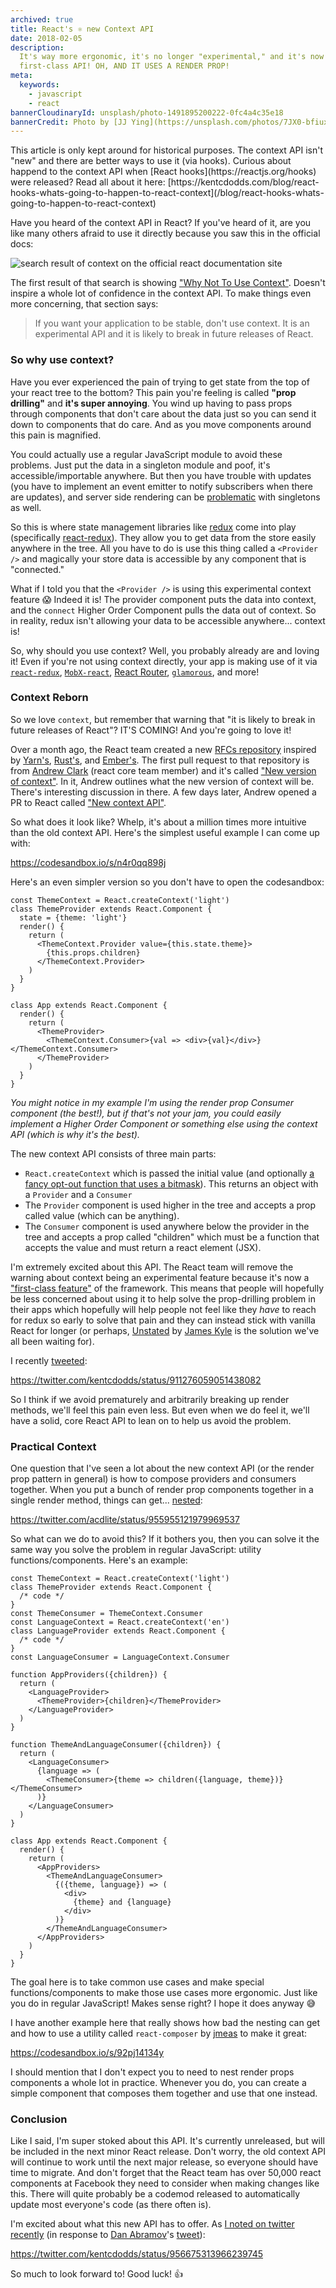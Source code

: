 ```yaml
---
archived: true
title: React's ⚛️ new Context API
date: 2018-02-05
description:
  It's way more ergonomic, it's no longer "experimental," and it's now a
  first-class API! OH, AND IT USES A RENDER PROP!
meta:
  keywords:
    - javascript
    - react
bannerCloudinaryId: unsplash/photo-1491895200222-0fc4a4c35e18
bannerCredit: Photo by [JJ Ying](https://unsplash.com/photos/7JX0-bfiuxQ)
---
```


<callout-danger>
  This article is only kept around for historical purposes. The context API
  isn't "new" and there are better ways to use it (via hooks).
</callout-danger>

<callout-info>
  Curious about happend to the context API when [React
  hooks](https://reactjs.org/hooks) were released? Read all about it here:
  [https://kentcdodds.com/blog/react-hooks-whats-going-to-happen-to-react-context](/blog/react-hooks-whats-going-to-happen-to-react-context)
</callout-info>

Have you heard of the context API in React? If you've heard of it, are you like
many others afraid to use it directly because you saw this in the official docs:

![search result of context on the official react documentation site](https://res.cloudinary.com/kentcdodds-com/image/upload/v1625033305/kentcdodds.com/content/blog/reacts-new-context-api/0.png)

The first result of that search is showing
["Why Not To Use Context"](https://reactjs.org/docs/context.html#why-not-to-use-context).
Doesn't inspire a whole lot of confidence in the context API. To make things
even more concerning, that section says:

> If you want your application to be stable, don't use context. It is an
> experimental API and it is likely to break in future releases of React.

### So why use context?

Have you ever experienced the pain of trying to get state from the top of your
react tree to the bottom? This pain you're feeling is called **"prop drilling"**
and **it's super annoying**. You wind up having to pass props through components
that don't care about the data just so you can send it down to components that
do care. And as you move components around this pain is magnified.

You could actually use a regular JavaScript module to avoid these problems. Just
put the data in a singleton module and poof, it's accessible/importable
anywhere. But then you have trouble with updates (you have to implement an event
emitter to notify subscribers when there are updates), and server side rendering
can be [problematic](https://stackoverflow.com/a/40974748/971592) with
singletons as well.

So this is where state management libraries like [redux](https://redux.js.org)
come into play (specifically
[react-redux](https://github.com/reduxjs/react-redux)). They allow you to get
data from the store easily anywhere in the tree. All you have to do is use this
thing called a `<Provider />` and magically your store data is accessible by any
component that is "connected."

What if I told you that the `<Provider />` is using this experimental context
feature 😱 Indeed it is! The provider component puts the data into context, and
the `connect` Higher Order Component pulls the data out of context. So in
reality, redux isn't allowing your data to be accessible anywhere... context is!

So, why should you use context? Well, you probably already are and loving it!
Even if you're not using context directly, your app is making use of it via
[`react-redux`](https://github.com/reactjs/react-redux/blob/76dd7faa90981dd2f9efa76f3e2f26ecf2c12cf7/src/components/connectAdvanced.js#L136-L143),
[`MobX-react`](https://github.com/mobxjs/mobx-react/blob/dc249910c74c1b2e988a879be07f10aeaea90936/src/Provider.js#L19-L34),
[React Router](https://github.com/ReactTraining/react-router/blob/e6f9017c947b3ae49affa24cc320d0a86f765b55/packages/react-router/modules/Router.js#L23-L34),
[`glamorous`](https://github.com/paypal/glamorous/blob/7468bfc76f46783cac841e20973ed119c771f3b7/src/theme-provider.js#L33-L37),
and more!

### Context Reborn

So we love `context`, but remember that warning that "it is likely to break in
future releases of React"? IT'S COMING! And you're going to love it!

Over a month ago, the React team created a new
[RFCs repository](https://github.com/reactjs/rfcs) inspired by
[Yarn's](https://github.com/yarnpkg/rfcs),
[Rust's](https://github.com/rust-lang/rfcs), and
[Ember's](https://github.com/emberjs/rfcs). The first pull request to that
repository is from [Andrew Clark](https://twitter.com/acdlite) (react core team
member) and it's called
["New version of context"](https://github.com/reactjs/rfcs/pull/2). In it,
Andrew outlines what the new version of context will be. There's interesting
discussion in there. A few days later, Andrew opened a PR to React called
["New context API"](https://github.com/facebook/react/pull/11818).

So what does it look like? Whelp, it's about a million times more intuitive than
the old context API. Here's the simplest useful example I can come up with:

https://codesandbox.io/s/n4r0qq898j

Here's an even simpler version so you don't have to open the codesandbox:

```tsx
const ThemeContext = React.createContext('light')
class ThemeProvider extends React.Component {
  state = {theme: 'light'}
  render() {
    return (
      <ThemeContext.Provider value={this.state.theme}>
        {this.props.children}
      </ThemeContext.Provider>
    )
  }
}

class App extends React.Component {
  render() {
    return (
      <ThemeProvider>
        <ThemeContext.Consumer>{val => <div>{val}</div>}</ThemeContext.Consumer>
      </ThemeProvider>
    )
  }
}
```

_You might notice in my example I'm using the render prop Consumer component
(the best!), but if that's not your jam, you could easily implement a Higher
Order Component or something else using the context API (which is why it's the
best)._

The new context API consists of three main parts:

- `React.createContext` which is passed the initial value (and optionally
  [a fancy opt-out function that uses a bitmask](https://twitter.com/acdlite/status/957446433656864768)).
  This returns an object with a `Provider` and a `Consumer`
- The `Provider` component is used higher in the tree and accepts a prop called
  value (which can be anything).
- The `Consumer` component is used anywhere below the provider in the tree and
  accepts a prop called "children" which must be a function that accepts the
  value and must return a react element (JSX).

I'm extremely excited about this API. The React team will remove the warning
about context being an experimental feature because it's now a
["first-class feature"](https://twitter.com/acdlite/status/957445801302618112)
of the framework. This means that people will hopefully be less concerned about
using it to help solve the prop-drilling problem in their apps which hopefully
will help people not feel like they _have_ to reach for redux so early to solve
that pain and they can instead stick with vanilla React for longer (or perhaps,
[Unstated](https://github.com/thejameskyle/unstated) by
[James Kyle](https://medium.com/@thejameskyle) is the solution we've all been
waiting for).

I recently [tweeted](https://twitter.com/kentcdodds/status/911276059051438082):

https://twitter.com/kentcdodds/status/911276059051438082

So I think if we avoid prematurely and arbitrarily breaking up render methods,
we'll feel this pain even less. But even when we do feel it, we'll have a solid,
core React API to lean on to help us avoid the problem.

### Practical Context

One question that I've seen a lot about the new context API (or the render prop
pattern in general) is how to compose providers and consumers together. When you
put a bunch of render prop components together in a single render method, things
can get... [nested](https://twitter.com/acdlite/status/955955121979969537):

https://twitter.com/acdlite/status/955955121979969537

So what can we do to avoid this? If it bothers you, then you can solve it the
same way you solve the problem in regular JavaScript: utility
functions/components. Here's an example:

```tsx
const ThemeContext = React.createContext('light')
class ThemeProvider extends React.Component {
  /* code */
}
const ThemeConsumer = ThemeContext.Consumer
const LanguageContext = React.createContext('en')
class LanguageProvider extends React.Component {
  /* code */
}
const LanguageConsumer = LanguageContext.Consumer

function AppProviders({children}) {
  return (
    <LanguageProvider>
      <ThemeProvider>{children}</ThemeProvider>
    </LanguageProvider>
  )
}

function ThemeAndLanguageConsumer({children}) {
  return (
    <LanguageConsumer>
      {language => (
        <ThemeConsumer>{theme => children({language, theme})}</ThemeConsumer>
      )}
    </LanguageConsumer>
  )
}

class App extends React.Component {
  render() {
    return (
      <AppProviders>
        <ThemeAndLanguageConsumer>
          {({theme, language}) => (
            <div>
              {theme} and {language}
            </div>
          )}
        </ThemeAndLanguageConsumer>
      </AppProviders>
    )
  }
}
```

The goal here is to take common use cases and make special functions/components
to make those use cases more ergonomic. Just like you do in regular JavaScript!
Makes sense right? I hope it does anyway 😅

I have another example here that really shows how bad the nesting can get and
how to use a utility called `react-composer` by
[jmeas](https://twitter.com/jmeaspls) to make it great:

https://codesandbox.io/s/92pj14134y

I should mention that I don't expect you to need to nest render props components
a whole lot in practice. Whenever you do, you can create a simple component that
composes them together and use that one instead.

### Conclusion

Like I said, I'm super stoked about this API. It's currently unreleased, but
will be included in the next minor React release. Don't worry, the old context
API will continue to work until the next major release, so everyone should have
time to migrate. And don't forget that the React team has over 50,000 react
components at Facebook they need to consider when making changes like this.
There will quite probably be a codemod released to automatically update most
everyone's code (as there often is).

I'm excited about what this new API has to offer. As
[I noted on twitter recently](https://twitter.com/kentcdodds/status/956675313966239745)
(in response to [Dan Abramov](https://twitter.com/dan_abramov)'s
[tweet](https://twitter.com/dan_abramov/status/956674265104953344)):

https://twitter.com/kentcdodds/status/956675313966239745

So much to look forward to! Good luck! 👍
